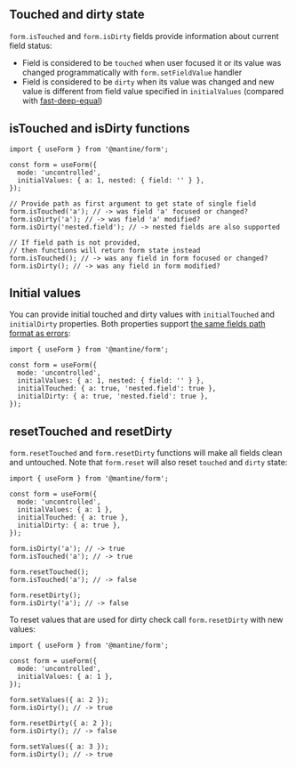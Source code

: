 

## Touched and dirty state

`form.isTouched` and `form.isDirty` fields provide information about current field status:

- Field is considered to be `touched` when user focused it or its value was changed programmatically with `form.setFieldValue` handler
- Field is considered to be `dirty` when its value was changed and new value is different from field value specified in `initialValues` (compared with [fast-deep-equal](https://www.npmjs.com/package/fast-deep-equal))

<Demo data={FormDemos.status} />

## isTouched and isDirty functions

```tsx
import { useForm } from '@mantine/form';

const form = useForm({
  mode: 'uncontrolled',
  initialValues: { a: 1, nested: { field: '' } },
});

// Provide path as first argument to get state of single field
form.isTouched('a'); // -> was field 'a' focused or changed?
form.isDirty('a'); // -> was field 'a' modified?
form.isDirty('nested.field'); // -> nested fields are also supported

// If field path is not provided,
// then functions will return form state instead
form.isTouched(); // -> was any field in form focused or changed?
form.isDirty(); // -> was any field in form modified?
```

## Initial values

You can provide initial touched and dirty values with `initialTouched` and `initialDirty` properties.
Both properties support [the same fields path format as errors](/form/errors/):

```tsx
import { useForm } from '@mantine/form';

const form = useForm({
  mode: 'uncontrolled',
  initialValues: { a: 1, nested: { field: '' } },
  initialTouched: { a: true, 'nested.field': true },
  initialDirty: { a: true, 'nested.field': true },
});
```

## resetTouched and resetDirty

`form.resetTouched` and `form.resetDirty` functions will make all fields clean and untouched.
Note that `form.reset` will also reset `touched` and `dirty` state:

```tsx
import { useForm } from '@mantine/form';

const form = useForm({
  mode: 'uncontrolled',
  initialValues: { a: 1 },
  initialTouched: { a: true },
  initialDirty: { a: true },
});

form.isDirty('a'); // -> true
form.isTouched('a'); // -> true

form.resetTouched();
form.isTouched('a'); // -> false

form.resetDirty();
form.isDirty('a'); // -> false
```

To reset values that are used for dirty check call `form.resetDirty` with new values:

```tsx
import { useForm } from '@mantine/form';

const form = useForm({
  mode: 'uncontrolled',
  initialValues: { a: 1 },
});

form.setValues({ a: 2 });
form.isDirty(); // -> true

form.resetDirty({ a: 2 });
form.isDirty(); // -> false

form.setValues({ a: 3 });
form.isDirty(); // -> true
```
